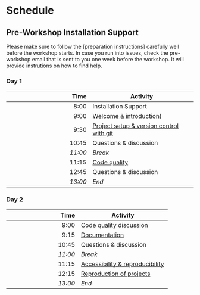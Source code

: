 # Schedule

## Pre-Workshop Installation Support

Please make sure to follow the [preparation instructions] carefully well before the workshop starts. In case you run into issues, check the pre-workshop email that is sent to you one week before the workshop. It will provide instrutions on how to find help.

### Day 1

| Time  | Activity |
|-------:|----------|
| 8:00 | Installation Support |
| 9:00 | [Welcome & introduction](introduction.qmd))| 
| 9:30 | [Project setup & version control with git](project-management.qmd) |
| 10:45 | Questions & discussion |
| _11:00_ | _Break_ |
| 11:15 | [Code quality](code-quality.qmd)  |
| 12:45 | Questions & discussion |
| _13:00_ | _End_ |


### Day 2

| Time  | Activity |
|-------:|----------|
| 9:00 | Code quality discussion | 
| 9:15 | [Documentation](documentation.qmd)  |
| 10:45 | Questions & discussion |
| _11:00_ | _Break_ |
| 11:15 | [Accessibility & reproducibility](accessibility-and-reproducibility.qmd)  |
| 12:15 | [Reproduction of projects](reproducibility-check.qmd) |
| _13:00_ | _End_ |
